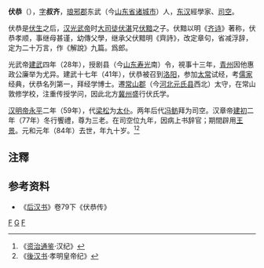 '''伏恭'''（{{bd|前6年||84年||}}），[[表字|字]]'''叔齐'''，[[琅邪郡|琅邪郡]]东武（今[[山东省|山东省]][[诸城市|诸城市]]）人，[[东汉|东汉]]經學家、[[司空|司空]]。

伏恭是[[伏生|伏生]]之后，[[汉光武帝|汉光武帝]]时[[大司徒|大司徒]][[伏湛|伏湛]]兄[[伏黯|伏黯]]之子。伏黯以明《[[诗经|齐诗]]》著称，伏恭孝顺，事继母甚谨，幼傳父學，继承父伏黯明《齊詩》，改定章句，省减浮辞，定为二十万言，作《解說》九篇。爲郎。

光武帝[[建武_(东汉)|建武]]四年（28年），授剧县（今[[山东|山东]][[寿光|寿光]]南）令，視事十三年，[[青州|青州]]因他惠政公廉举为尤异。建武十七年（41年），伏恭被召到[[洛阳|洛阳]]，参加[[太常|太常]]试经，考[[儒家|儒家]]经典，伏恭名列第一，拜经学博士。遷[[常山郡|常山郡]]（今[[河北|河北]][[元氏县|元氏县]]西北）太守，在常山敦修学校，注重传授学问，因此北方[[冀州|冀州]]盛行伏氏学。

[[汉明帝|汉明帝]][[永平_(东汉)|永平]]二年（59年），代[[梁松|梁松]]为[[太仆|太仆]]。两年后代[[冯鲂|冯鲂]]拜为司空。汉章帝[[建初_(东汉)|建初]]二年（77年）冬行饗禮，尊为三老。在司空位九年，因病上书辞官；期間辟用[[王景_(東漢)|王景]]。元和元年（84年）去世，年九十岁。<ref>《[[资治通鉴|资治通鉴]]·汉纪》</ref><ref>《[[後汉书|後汉书]]·孝明皇帝纪》</ref>

==注釋==
{{reflist}}

== 参考资料 ==
* 《[[后汉书|后汉书]]》卷79下《伏恭传》
{{東漢大司空司空}}
[[Category:东汉儒学学者|F]]
[[Category:伏姓|G]]
[[Category:诸城人|F]]